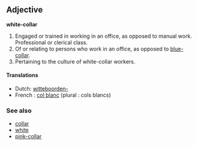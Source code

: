 ==Adjective==
'''white-collar'''

#Engaged or trained in working in an office, as opposed to manual work.  Professional or clerical class.
#Of or relating to persons who work in an office, as opposed to [[blue-collar]].  
#Pertaining to the culture of white-collar workers.

====Translations====
*Dutch: [[witteboorden-]]
*French : [[col blanc]] (plural : cols blancs)

===See also===

* [[collar]]
* [[white]]
* [[pink-collar]]